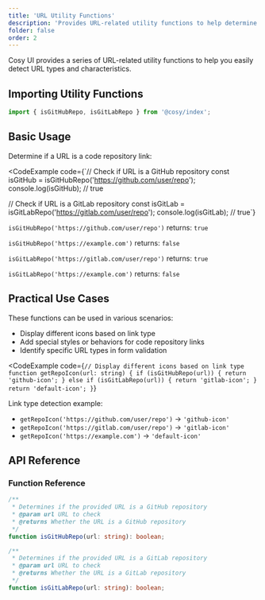 ```yaml
---
title: 'URL Utility Functions'
description: 'Provides URL-related utility functions to help determine URL types and characteristics'
folder: false
order: 2
---
```



Cosy UI provides a series of URL-related utility functions to help you easily detect URL types and characteristics.

## Importing Utility Functions

```ts
import { isGitHubRepo, isGitLabRepo } from '@cosy/index';
```

## Basic Usage

Determine if a URL is a code repository link:

<CodeExample
  code={`// Check if URL is a GitHub repository
const isGitHub = isGitHubRepo('https://github.com/user/repo');
console.log(isGitHub); // true

// Check if URL is a GitLab repository
const isGitLab = isGitLabRepo('https://gitlab.com/user/repo');
console.log(isGitLab); // true`}
>
  <div class="cosy:space-y-4">
    <div class="cosy:bg-base-200 cosy:p-4 cosy:rounded-lg">
      <p><code>isGitHubRepo('https://github.com/user/repo')</code> returns: <code>true</code></p>
      <p><code>isGitHubRepo('https://example.com')</code> returns: <code>false</code></p>
    </div>
    <div class="cosy:bg-base-200 cosy:p-4 cosy:rounded-lg">
      <p><code>isGitLabRepo('https://gitlab.com/user/repo')</code> returns: <code>true</code></p>
      <p><code>isGitLabRepo('https://example.com')</code> returns: <code>false</code></p>
    </div>
  </div>
</CodeExample>

## Practical Use Cases

These functions can be used in various scenarios:

- Display different icons based on link type
- Add special styles or behaviors for code repository links
- Identify specific URL types in form validation

<CodeExample
  code={`// Display different icons based on link type
function getRepoIcon(url: string) {
  if (isGitHubRepo(url)) {
    return 'github-icon';
  } else if (isGitLabRepo(url)) {
    return 'gitlab-icon';
  }
  return 'default-icon';
}`}
>
  <div class="cosy:p-4 cosy:bg-base-200 cosy:rounded-lg">
    <p>Link type detection example:</p>
    <ul class="cosy:list-disc cosy:list-inside cosy:mt-2">
      <li><code>getRepoIcon('https://github.com/user/repo')</code> → <code>'github-icon'</code></li>
      <li><code>getRepoIcon('https://gitlab.com/user/repo')</code> → <code>'gitlab-icon'</code></li>
      <li><code>getRepoIcon('https://example.com')</code> → <code>'default-icon'</code></li>
    </ul>
  </div>
</CodeExample>

## API Reference

### Function Reference

```ts
/**
 * Determines if the provided URL is a GitHub repository
 * @param url URL to check
 * @returns Whether the URL is a GitHub repository
 */
function isGitHubRepo(url: string): boolean;

/**
 * Determines if the provided URL is a GitLab repository
 * @param url URL to check
 * @returns Whether the URL is a GitLab repository
 */
function isGitLabRepo(url: string): boolean;
```
